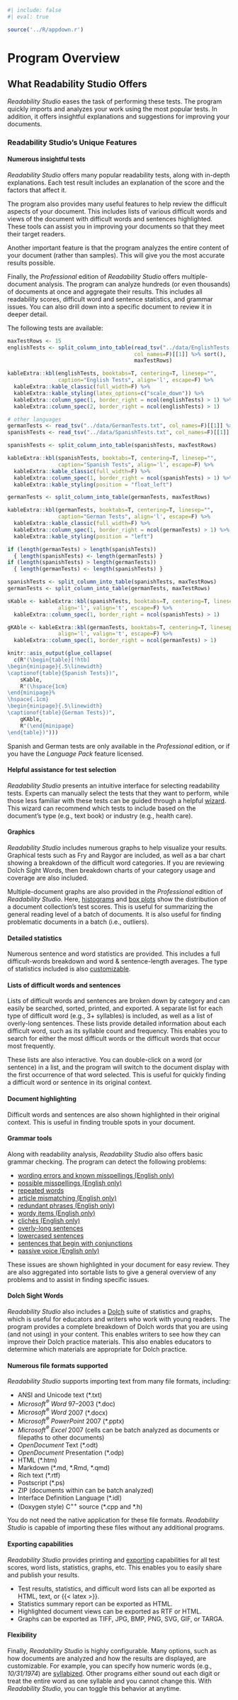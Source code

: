 ```r
#| include: false
#| eval: true

source('../R/appdown.r')
```

# Program Overview

## What Readability Studio Offers {#sec-program-offering}

*Readability Studio* eases the task of performing these tests.
The program quickly imports and analyzes your work using the most popular tests.
In addition, it offers insightful explanations and suggestions for improving your documents.

### Readability Studio's Unique Features {-}

#### Numerous insightful tests {-}

*Readability Studio* offers many popular readability tests, along with in-depth explanations.
Each test result includes an explanation of the score and the factors that affect it.

The program also provides many useful features to help review the difficult aspects of your document.
This includes lists of various difficult words and views of the document with difficult words and sentences highlighted.
These tools can assist you in improving your documents so that they meet their target readers.

Another important feature is that the program analyzes the entire content of your document (rather than samples).
This will give you the most accurate results possible.

Finally, the *Professional* edition of *Readability Studio* offers multiple-document analysis.
The program can analyze hundreds (or even thousands) of documents at once and aggregate their results.
This includes all readability scores, difficult word and sentence statistics, and grammar issues.
You can also drill down into a specific document to review it in deeper detail.

The following tests are available:

```r
maxTestRows <- 15
englishTests <- split_column_into_table(read_tsv("../data/EnglishTests.txt",
                                        col_names=F)[[1]] %>% sort(),
                                        maxTestRows)

kableExtra::kbl(englishTests, booktabs=T, centering=T, linesep="",
                caption="English Tests", align='l', escape=F) %>%
  kableExtra::kable_classic(full_width=F) %>%
  kableExtra::kable_styling(latex_options=c("scale_down")) %>%
  kableExtra::column_spec(1, border_right = ncol(englishTests) > 1) %>%
  kableExtra::column_spec(2, border_right = ncol(englishTests) > 1)

# other languages
germanTests <- read_tsv("../data/GermanTests.txt", col_names=F)[[1]] %>% sort()
spanishTests <- read_tsv("../data/SpanishTests.txt", col_names=F)[[1]] %>% sort()
```

```r
spanishTests <- split_column_into_table(spanishTests, maxTestRows)

kableExtra::kbl(spanishTests, booktabs=T, centering=T, linesep="",
                caption="Spanish Tests", align='l', escape=F) %>%
  kableExtra::kable_classic(full_width=F) %>%
  kableExtra::column_spec(1, border_right = ncol(spanishTests) > 1) %>%
  kableExtra::kable_styling(position = "float_left")
```

```r
germanTests <- split_column_into_table(germanTests, maxTestRows)

kableExtra::kbl(germanTests, booktabs=T, centering=T, linesep="",
                caption="German Tests", align='l', escape=F) %>%
  kableExtra::kable_classic(full_width=F) %>%
  kableExtra::column_spec(1, border_right = ncol(germanTests) > 1) %>%
  kableExtra::kable_styling(position = "left")
```

```r
if (length(germanTests) > length(spanishTests))
  { length(spanishTests) <- length(germanTests) }
if (length(spanishTests) > length(germanTests))
  { length(germanTests) <- length(spanishTests) }

spanishTests <- split_column_into_table(spanishTests, maxTestRows)
germanTests <- split_column_into_table(germanTests, maxTestRows)

sKable <- kableExtra::kbl(spanishTests, booktabs=T, centering=T, linesep="",
                align='l', valign='t', escape=F) %>%
  kableExtra::column_spec(1, border_right = ncol(spanishTests) > 1)

gKAble <- kableExtra::kbl(germanTests, booktabs=T, centering=T, linesep="",
                align='l', valign='t', escape=F) %>%
  kableExtra::column_spec(1, border_right = ncol(germanTests) > 1)

knitr::asis_output(glue_collapse(
  c(R"(\begin{table}[!htb]
\begin{minipage}{.5\linewidth}
\captionof{table}{Spanish Tests})",
    sKable,
    R"(\hspace{1cm}
\end{minipage}%
\hspace{.1cm}
\begin{minipage}{.5\linewidth}
\captionof{table}{German Tests})",
    gKAble,
    R"(\end{minipage}
\end{table})")))
```

::: {.notesection data-latex=""}
Spanish and German tests are only available in the *Professional* edition, or if you have the *Language Pack* feature licensed.
:::

#### Helpful assistance for test selection {-}

*Readability Studio* presents an intuitive interface for selecting readability tests.
Experts can manually select the tests that they want to perform, while those less familiar with these tests can be guided through a helpful [wizard](#sec-creating-standard-project). This wizard can recommend which tests to include based on the document's type (e.g., text book) or industry (e.g., health care).

#### Graphics {-}

*Readability Studio* includes numerous graphs to help visualize your results.
Graphical tests such as Fry and Raygor are included, as well as a bar chart showing a breakdown of the difficult word categories.
If you are reviewing Dolch Sight Words, then breakdown charts of your category usage and coverage are also included.

Multiple-document graphs are also provided in the *Professional* edition of *Readability Studio*.
Here, [histograms](#sec-reviewing-batch-histograms) and [box plots](#sec-reviewing-batch-box-plots) show the distribution of a document collection's test scores.
This is useful for summarizing the general reading level of a batch of documents. It is also useful for finding problematic documents in a batch (i.e., outliers).

#### Detailed statistics {-}

Numerous sentence and word statistics are provided.
This includes a full difficult-words breakdown and word & sentence-length averages.
The type of statistics included is also [customizable](#sec-options-statistics).

#### Lists of difficult words and sentences {-}

Lists of difficult words and sentences are broken down by category and can easily be searched, sorted, printed, and exported. A separate list for each type of difficult word (e.g., 3+ syllables) is included, as well as a list of overly-long sentences. These lists provide detailed information about each difficult word, such as its syllable count and frequency. This enables you to search for either the most difficult words or the difficult words that occur most frequently.

These lists are also interactive. You can double-click on a word (or sentence) in a list, and the program will switch to the document display with the first occurrence of that word selected. This is useful for quickly finding a difficult word or sentence in its original context.

#### Document highlighting {-}

Difficult words and sentences are also shown highlighted in their original context. This is useful in finding trouble spots in your document.

#### Grammar tools {-}

Along with readability analysis, *Readability Studio* also offers basic grammar checking. The program can detect the following problems:

- [wording errors and known misspellings (English only)](#sec-reviewing-standard-grammar)
- [possible misspellings (English only)](#sec-reviewing-standard-grammar)
- [repeated words](#sec-reviewing-standard-grammar)
- [article mismatching (English only)](#sec-reviewing-standard-grammar)
- [redundant phrases (English only)](#sec-reviewing-standard-grammar)
- [wordy items (English only)](#sec-reviewing-standard-grammar)
- [clichés (English only)](#sec-reviewing-standard-grammar)
- [overly-long sentences](#sec-reviewing-sentences-breakdown)
- [lowercased sentences](#sec-reviewing-standard-grammar)
- [sentences that begin with conjunctions](#sec-reviewing-standard-grammar)
- [passive voice (English only)](#sec-reviewing-standard-grammar)

These issues are shown highlighted in your document for easy review.
They are also aggregated into sortable lists to give a general overview of any problems and to assist in finding specific issues.

#### Dolch Sight Words {-}

*Readability Studio* also includes a [Dolch](#sec-reviewing-dolch) suite of statistics and graphs, which is useful for educators and writers who work with young readers.
The program provides a complete breakdown of Dolch words that you are using (and not using) in your content.
This enables writers to see how they can improve their Dolch practice materials.
This also enables educators to determine which materials are appropriate for Dolch practice.

#### Numerous file formats supported {-}

*Readability Studio* supports importing text from many file formats, including:

- ANSI and Unicode text (\*.txt)
- *Microsoft^®^ Word* 97–2003 (\*.doc)
- *Microsoft^®^ Word* 2007 (\*.docx)
- *Microsoft^®^ PowerPoint* 2007 (\*.pptx)
- *Microsoft^®^ Excel* 2007 (cells can be batch analyzed as documents or filepaths to other documents)
- *OpenDocument* Text (\*.odt)
- *OpenDocument* Presentation (\*.odp)
- HTML (\*.htm)
- Markdown (\*.md, \*.Rmd, \*.qmd)
- Rich text (\*.rtf)
- Postscript (\*.ps)
- ZIP (documents within can be batch analyzed)
- Interface Definition Language (\*.idl)
- (Doxygen style) C^++^ source (\*.cpp and \*.h)

You do not need the native application for these file formats. *Readability Studio* is capable of importing these files without any additional programs.

#### Exporting capabilities {-}

*Readability Studio* provides printing and [exporting](#sec-exporting) capabilities for all test scores, word lists, statistics, graphs, etc.
This enables you to easily share and publish your results.

- Test results, statistics, and difficult word lists can all be exported as HTML, text, or {{< latex >}}.
- Statistics summary report can be exported as HTML.
- Highlighted document views can be exported as RTF or HTML.
- Graphs can be exported as TIFF, JPG, BMP, PNG, SVG, GIF, or TARGA.

#### Flexibility {-}

Finally, *Readability Studio* is highly configurable.
Many options, such as how documents are analyzed and how the results are displayed, are customizable.
For example, you can specify how numeric words (e.g., *10/31/1974*) are [syllabized](#sec-document-analysis).
Other programs either sound out each digit or treat the entire word as one syllable and you cannot change this.
With *Readability Studio*, you can toggle this behavior at anytime.

